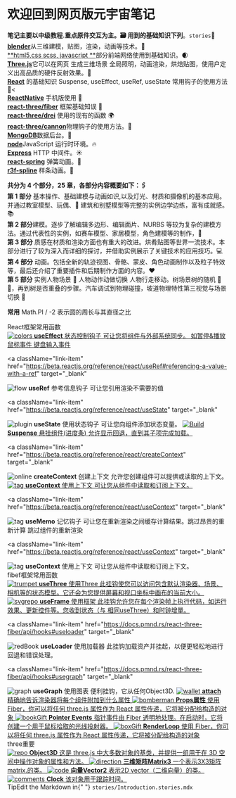 
<Meta title="Example/Introduction" />

<style>
  {`
    .subheading {
      --mediumdark: '#999999';
      font-weight: 900;
      font-size: 13px;
      color: #999;
      letter-spacing: 6px;
      line-height: 24px;
      text-transform: uppercase;
      margin-bottom: 12px;
      margin-top: 40px;
    }

    .link-list {
      display: grid;
      grid-template-columns: 1fr;
      grid-template-rows: 1fr 1fr;
      row-gap: 10px;
    }

    @media (min-width: 620px) {
      .link-list {
        row-gap: 20px;
        column-gap: 20px;
        grid-template-columns: 1fr 1fr;
      }
    }

    @media all and (-ms-high-contrast:none) {
    .link-list {
        display: -ms-grid;
        -ms-grid-columns: 1fr 1fr;
        -ms-grid-rows: 1fr 1fr;
      }
    }

    .link-item {
      display: block;
      padding: 20px 30px 20px 15px;
      border: 1px solid #00000010;
      border-radius: 5px;
      transition: background 150ms ease-out, border 150ms ease-out, transform 150ms ease-out;
      color: #333333;
      display: flex;
      align-items: flex-start;
    }

    .link-item:hover {
      border-color: #1EA7FD50;
      transform: translate3d(0, -3px, 0);
      box-shadow: rgba(0, 0, 0, 0.08) 0 3px 10px 0;
    }

    .link-item:active {
      border-color: #1EA7FD;
      transform: translate3d(0, 0, 0);
    }

    .link-item strong {
      font-weight: 700;
      display: block;
      margin-bottom: 2px;
    }

    .link-item img {
      height: 40px;
      width: 40px;
      margin-right: 15px;
      flex: none;
    }

    .link-item span {
      font-size: 14px;
      line-height: 20px;
    }

    .tip {
      display: inline-block;
      border-radius: 1em;
      font-size: 11px;
      line-height: 12px;
      font-weight: 700;
      background: #E7FDD8;
      color: #66BF3C;
      padding: 4px 12px;
      margin-right: 10px;
      vertical-align: top;
    }

    .tip-wrapper {
      font-size: 13px;
      line-height: 20px;
      margin-top: 40px;
      margin-bottom: 40px;
    }

    .tip-wrapper code {
      font-size: 12px;
      display: inline-block;
    }
  `}
</style>

# 欢迎回到网页版元宇宙笔记

**笔记主要以中级教程.重点原件交互为主。🗃 用到的基础知识下列**。`stories`🍕<br />
[**blender**](https://www.blender.org)从三维建模，贴图，渲染，动画等技术。🍰<br />
[**html5,css scss, javascript **]()部分前端网络使用到基础知识。🌒<br />
[**Three.js**](https://threejs.org)它可以在网页 生成三维场景 全局照明，动画渲染，烘焙贴图，使用户定义出高品质的硬件反射效果。🐚<br />
[**React**](https://beta.reactjs.org) 的基础知识 Suspense, useEffect, useRef, useState 常用钩子的使用方法 🌿<<br />
[**ReactNative**](https://reactnative.dev) 手机版使用 🦬<br />
[**react-three/fiber**](https://docs.pmnd.rs/react-three-fiber/getting-started/introduction) 框架基础知误 🐄<br />
[**react-three/drei**](https://github.com/pmndrs/drei#readme) 使用的现有的函数 🌍<br />
[**react-three/cannon**](https://github.com/pmndrs/cannon-es)物理钩子的使用方法。🐰<br />
[**MongoDB**](https://www.mongodb.com)数据后台。🐹<br />
[**node**](https://nodejs.org)JavaScript 运行时环境。🔥<br />
[**Express**](https://expressjs.com) HTTP 中间件。☀️<br />
[**react-spring**](https://www.react-spring.dev/) 弹簧动画。🌠<br />
[**r3f-spline**](https://spline.design/) 样条动画。🌊<br />

**共分为 4 个部分，25 章，各部分内容概要如下：🖇**<br />
**第 1 部分** 基本操作、基础建模与动画如识,以及灯光、材质和摄像机的基本应用。并通过教室模型、玩偶、🐶 建筑和别墅模型等完整的实例边学边练，富有成就感。📚<br />
**第 2 部分**建模。逐步了解编辑多边形、编辑面片、NURBS 等较为复杂的建模方法。通过代表性的实例，如赛车模型、家居模型，角色建模等的制作，🔧<br />
**第 3 部分** 质感在材质和渲染方面也有重大的改进。烘肴贴图等世界一流技术。本部分进行了较为深入而详细的探讨，并借助实例展示了关键技术的应用技巧。💻<br />
**第 4 部分** 动画。包括全新的轨迹视图、骨骼、蒙皮、角色动画制作以及粒子特效等，最后还介绍了重要插件和后期制作方面的内容。❤️<br />
**第 5 部分** 实例人物场景 🚗 人物动作动做切换 人物行走移动。树场景树的随机 🌴🌳，再到树是否重叠的步骤。汽车调试到物理碰撞，坡道物理特性第三视觉与场景切换 🚀<br />

**常用** Math.PI / -2 表示圆的周长与其直径之比

<div className="subheading">React框架常用函数</div>

<div className="link-list">
  <a
    className="link-item"
    href="https://beta.reactjs.org/learn/synchronizing-with-effects"
    target="_blank"
  >
    <img src={Colors} alt="colors" />
    <span>
      <strong>useEffect</strong>
      状态控制钩子 可让您将组件与外部系统同步。 如暂停&播放 鼠标事件 键盘输入事件
    </span>
  </a>

<a
  className="link-item"
  href="https://beta.reactjs.org/reference/react/useRef#referencing-a-value-with-a-ref"
  target="_blank"
>
  <img src={Flow} alt="flow" />
  <span>
    <strong>useRef</strong>
    参考信息钩子 可让您引用渲染不需要的值
  </span>
</a>

<a
  className="link-item"
  href="https://beta.reactjs.org/reference/react/useState"
  target="_blank"
>
  <img src={Plugin} alt="plugin" />
  <span>
    <strong>useState</strong>
    使用状态钩子 可让您向组件添加状态变量。
  </span>
</a>

<a className="link-item" href="https://storybook.js.org/" target="_blank">
  <img src={StackAlt} alt="Build" />
  <span>
    <strong>Suspense</strong>
    悬挂组件(进度条) 允许显示回退，直到其子项完成加载。
  </span>
</a>

<a
  className="link-item"
  href="https://beta.reactjs.org/reference/react/createContext"
  target="_blank"
>
  <img src={online} alt="online" />
  <span>
    <strong>createContext</strong>
    创建上下文 允许您创建组件可以提供或读取的上下文。
  </span>
</a>
<a
  className="link-item"
  href="https://beta.reactjs.org/reference/react/useContext"
  target="_blank"
>
  <img src={tag} alt="tag" />
  <span>
    <strong>useContext</strong>
    使用上下文 可让您从组件中读取和订阅上下文。
  </span>
</a>

<a
  className="link-item"
  href="https://beta.reactjs.org/reference/react/useContext"
  target="_blank"
>
  <img src={tag} alt="tag" />
  <span>
    <strong>useMemo</strong>
    记忆钩子 可让您在重新渲染之间缓存计算结果。跳过昂贵的重新计算 跳过组件的重新渲染
  </span>
</a>

<a
  className="link-item"
  href="https://beta.reactjs.org/reference/react/useContext"
  target="_blank"
>
  <img src={tag} alt="tag" />
  <span>
    <strong>useContext</strong>
    使用上下文 可让您从组件中读取和订阅上下文。
  </span>
</a>

</div>

<div className="subheading">fibef框架常用函数</div>

<div className="link-list">
  <a
    className="link-item"
    href="https://docs.pmnd.rs/react-three-fiber/api/hooks#usethree"
    target="_blank"
  >
    <img src={trumpet} alt="trumpet" />
    <span>
      <strong>useThree</strong>
      使用Three 此挂钩使您可以访问包含默认渲染器、场景、相机等的状态模型。它还会为您提供屏幕和视口坐标中画布的当前大小。
    </span>
  </a>
  <a
    className="link-item"
    href="https://docs.pmnd.rs/react-three-fiber/api/hooks#useframe"
    target="_blank"
  >
    <img src={svgrepo} alt="svgrepo" />
    <span>
      <strong>useFrame</strong>
      使用框架 此挂钩允许您在每个渲染帧上执行代码，如运行效果、更新控件等。您收到状态（与
      相同useThree）和时钟增量。
    </span>
  </a>

<a
  className="link-item"
  href="https://docs.pmnd.rs/react-three-fiber/api/hooks#useloader"
  target="_blank"
>
  <img src={redBook} alt="redBook " />
  <span>
    <strong>useLoader</strong>
    使用加载器 此挂钩加载资产并挂起，以便更轻松地进行回退和错误处理。
  </span>
</a>

<a
  className="link-item"
  href="https://docs.pmnd.rs/react-three-fiber/api/hooks#usegraph"
  target="_blank"
>
  <img src={graph} alt="graph" />
  <span>
    <strong>useGraph</strong>
    使用图表 便利挂钩，它从任何Object3D.
  </span>
</a>
<a
    className="link-item"
    href="https://docs.pmnd.rs/react-three-fiber/tutorials/how-it-works#the-attach-props"
    target="_blank"
  >
    <img src={wallet} alt="wallet" />
    <span>
      <strong>attach</strong>
      精确地告诉渲染器将每个组件附加到什么属性
    </span>
  </a>
  <a
    className="link-item"
    href="https://docs.pmnd.rs/react-three-fiber/tutorials/how-it-works#props"
    target="_blank"
  >
    <img src={bomberman} alt="bomberman" />
    <span>
      <strong>Props属性</strong>
      使用 Fiber，你可以将任何 three.js 属性作为 React 属性传递，它将被分配给构造的对象
    </span>
  </a>
  <a
    className="link-item"
    href="https://docs.pmnd.rs/react-three-fiber/tutorials/how-it-works#pointer-events"
    target="_blank"
  >
    <img src={bookGift} alt="bookGift" />
    <span>
      <strong>Pointer Events</strong>
      指针事件由 Fiber 透明地处理。在启动时，它将创建一个用于鼠标拾取的光线投射器。
    </span>
  </a>
  <a
    className="link-item"
    href="https://docs.pmnd.rs/react-three-fiber/tutorials/how-it-works#render-loop"
    target="_blank"
  >
    <img src={boxGift} alt="boxGift" />
    <span>
      <strong>RenderLoop</strong>
      使用 Fiber，你可以将任何 three.js 属性作为 React 属性传递，它将被分配给构造的对象
    </span>
  </a>
</div>

<div className="subheading">three重要</div>

<div className="link-list">
  <a
    className="link-item"
    href="https://threejs.org/docs/#api/zh/core/Object3D.updateMatrixWorld"
    target="_blank"
  >
    <img src={Repo} alt="repo" />
    <span>
      <strong>Object3D</strong>
      这是 three.js 中大多数对象的基类，并提供一组用于在 3D 空间中操作对象的属性和方法。
    </span>
  </a>
  <a
    className="link-item"
    href="https://threejs.org/docs/index.html#api/zh/math/Matrix3"
    target="_blank"
  >
    <img src={Direction} alt="direction" />
    <span>
      <strong>三维矩阵Matrix3</strong>
      一个表示3X3矩阵matrix.的类。
    </span>
  </a>
  <a
    className="link-item"
    href="https://threejs.org/docs/index.html#api/zh/math/Vector2"
    target="_blank"
  >
    <img src={Code} alt="code" />
    <span>
      <strong>向量Vector2</strong>
      表示2D vector（二维向量）的类。
    </span>
  </a>
  <a
    className="link-item"
    href="https://threejs.org/docs/index.html#api/zh/core/Clock"
    target="_blank"
  >
    <img src={Comments} alt="comments" />
    <span>
      <strong>Clock</strong>
      该对象用于跟踪时间。
    </span>
  </a>
</div>

<div className="tip-wrapper">
  <span className="tip">Tip</span>Edit the Markdown in{" "}
  <code>stories/Introduction.stories.mdx</code>
</div>
